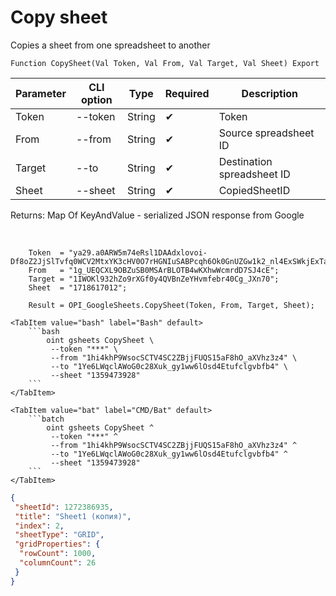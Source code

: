﻿---
sidebar_position: 3
---


# Copy sheet
 Copies a sheet from one spreadsheet to another



`Function CopySheet(Val Token, Val From, Val Target, Val Sheet) Export`

  | Parameter | CLI option | Type | Required | Description |
  |-|-|-|-|-|
  | Token | --token | String | &#x2714; | Token |
  | From | --from | String | &#x2714; | Source spreadsheet ID |
  | Target | --to | String | &#x2714; | Destination spreadsheet ID |
  | Sheet | --sheet | String | &#x2714; | CopiedSheetID |

  
  Returns:  Map Of KeyAndValue - serialized JSON response from Google

<br/>




```bsl title="1C:Enterprise/OneScript code example"
    Token  = "ya29.a0ARW5m74eRsl1DAAdxlovoi-Df8oZ2JjSlTvfq0WCV2MtxYK3cHV0O7rHGNIuSABPcqh6Ok0GnUZGw1k2_nl4ExSWkjExTaDr0QyABTVfv...";
    From   = "1g_UEQCXL9OBZuSB0MSArBLOTB4wKXhwWcmrdD7SJ4cE";
    Target = "1IWOKl932hZo9rXGf0y4QVBnZeYHvmfebr40Cg_JXn70";
    Sheet  = "1718617012";

    Result = OPI_GoogleSheets.CopySheet(Token, From, Target, Sheet);
```
 

 <Tabs>
  
    <TabItem value="bash" label="Bash" default>
        ```bash
            oint gsheets CopySheet \
             --token "***" \
             --from "1hi4khP9WsocSCTV4SC2ZBjjFUQS15aF8hO_aXVhz3z4" \
             --to "1Ye6LWqclAWoG0c28Xuk_gy1ww6lOsd4Etufclgvbfb4" \
             --sheet "1359473928"
        ```
    </TabItem>
  
    <TabItem value="bat" label="CMD/Bat" default>
        ```batch
            oint gsheets CopySheet ^
             --token "***" ^
             --from "1hi4khP9WsocSCTV4SC2ZBjjFUQS15aF8hO_aXVhz3z4" ^
             --to "1Ye6LWqclAWoG0c28Xuk_gy1ww6lOsd4Etufclgvbfb4" ^
             --sheet "1359473928"
        ```
    </TabItem>
</Tabs>


```json title="Result"
{
 "sheetId": 1272386935,
 "title": "Sheet1 (копия)",
 "index": 2,
 "sheetType": "GRID",
 "gridProperties": {
  "rowCount": 1000,
  "columnCount": 26
 }
}
```
